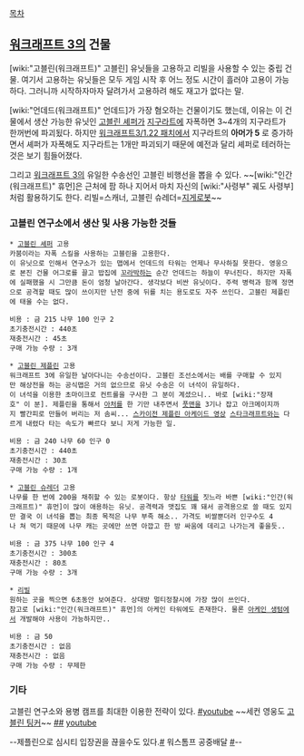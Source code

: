 [[목차]]

== [[워크래프트 3]]의 건물 ==
[wiki:"고블린(워크래프트)" 고블린] 유닛들을 고용하고 리빌을 사용할 수 있는 중립 건물.
여기서 고용하는 유닛들은 모두 게임 시작 후 어느 정도 시간이 흘러야 고용이 가능하다. 그러니까 시작하자마자 달려가서 고용하려 해도 재고가 없다는 말.

[wiki:"언데드(워크래프트)" 언데드]가 가장 혐오하는 건물이기도 했는데, 이유는 이 건물에서 생산 가능한 유닛인 [[고블린 셰퍼]]가 [[지구라트]]에 자폭하면 3~4개의 지구라트가 한꺼번에 파괴됬다. 하지만 [[워크래프트3/1.22 패치]]에서 지구라트의 '''아머가 5''' 로 증가하면서 셰퍼가 자폭해도 지구라트는 1개만 파괴되기 때문에 예전과 달리 셰퍼로 테러하는 것은 보기 힘들어졌다.

그리고 [[워크래프트 3]]의 유일한 수송선인 고블린 비행선을 뽑을 수 있다.
~~[wiki:"인간(워크래프트)" 휴먼]은 근처에 팜 하나 지어서 마치 자신의 [wiki:"사령부" 궤도 사령부]처럼 활용하기도 한다. 리빌=스캐너, 고블린 슈레더=[[지게로봇]]~~

=== 고블린 연구소에서 생산 및 사용 가능한 것들 ===
 * [[고블린 셰퍼]] 고용
 카붐이라는 자폭 스킬을 사용하는 고블린을 고용한다.
 이 유닛으로 인해서 연구소가 있는 맵에서 언데드의 타워는 언제나 무사하질 못한다. 영웅으로 본진 건물 어그로를 끌고 밥집에 [[꼬라박]]하는 순간 언데드는 하늘이 무너진다. 하지만 자폭에 실패했을 시 그만큼 돈이 엄청 날아간다. 생각보다 비싼 유닛이다. 주력 병력과 함께 정면으로 공격할 때도 많이 쓰이지만 난전 중에 뒤를 치는 용도로도 자주 쓰인다. 고블린 제플린에 태울 수는 없다.

 비용 : 금 215 나무 100 인구 2
 초기충전시간 : 440초
 재충전시간 : 45초
 구매 가능 수량 : 3개

 * [[고블린 제플린]] 고용
 워크래프트 3에 유일한 날아다니는 수송선이다. 고블린 조선소에서는 배를 구매할 수 있지만 해상전을 하는 공식맵은 거의 없으므로 유닛 수송은 이 녀석이 유일하다.
 이 녀석을 이용한 초마이크로 컨트롤을 구사한 그 분이 계셨으니.. 바로 [wiki:"장재호" 이 분]. 제플린을 통해서 [[아처]]를 한 기만 내주면서 [[풋맨]]을 3기나 잡고 아크메이지까지 빨간피로 만들어 버리는 저 솜씨... [http://www.youtube.com/watch?v=tM51XlP3P98 스카이전 제플린 아케이드 영상] [[스타크래프트]]와는 다르게 내렸다 타는 속도가 빠르다 보니 저게 가능한 일. 

 비용 : 금 240 나무 60 인구 0
 초기충전시간 : 440초
 재충전시간 : 30초
 구매 가능 수량 : 1개

 * [[고블린 슈레더]] 고용
 나무를 한 번에 200을 채취할 수 있는 로봇이다. 항상 [[타워]]를 짓느라 바쁜 [wiki:"인간(워크래프트)" 휴먼]이 많이 애용하는 유닛. 공격력과 맷집도 꽤 돼서 공격용으로 쓸 때도 있지만 결국 이 녀석을 뽑는 최종 목적은 나무 부족 해소.. 가격도 비쌀뿐더러 인구수도 4나 쳐 먹기 때문에 나무 캐는 곳에만 쓰면 아깝고 한 방 싸움에 데리고 나가는게 좋을듯..

 비용 : 금 375 나무 100 인구 4
 초기충전시간 : 300초
 재충전시간 : 80초
 구매 가능 수량 : 3개

 * [http://tvpot.daum.net/clip/ClipView.do?clipid=23359294&rtes=y&startDuration=214.19 리빌] 
 원하는 곳을 찍으면 6초동안 보여준다. 상대방 멀티정찰시에 가장 많이 쓰인다. 
 참고로 [wiki:"인간(워크래프트)" 휴먼]의 아케인 타워에도 존재한다. 물론 [[아케인 생텀]]에서 개발해야 사용이 가능하지만..

 비용 : 금 50
 초기충전시간 : 없음
 재충전시간 : 없음
 구매 가능 수량 : 무제한

=== 기타 ===
고블린 연구소와 용병 캠프를 최대한 이용한 전략이 있다. [http://afbbs.afreeca.com:8080/app/read_ucc_bbs.cgi?szBjId=zizizi1986&nStationNo=157520&nBbsNo=11374848&nTitleNo=3594790&nRowNum=15&szSkin=&nPageNo=1 #][http://www.youtube.com/watch?v=ITsZDm8noGQ youtube] ~~세컨 영웅도 [[고블린 팅커]]~~ [http://afbbs.afreeca.com:8080/app/read_ucc_bbs.cgi?szBjId=zizizi1986&nStationNo=157520&nBbsNo=11374848&nTitleNo=3553639&nRowNum=15&szSkin=&nPageNo=2 ##] [http://www.youtube.com/watch?v=-sGrS7ybhe4 youtube]

--제플린으로 심시티 입장권을 끊을수도 있다.[http://www.youtube.com/watch?feature=player_detailpage&v=EBLGA2jy4Z0#t=746s #] 워스톰프 공중배달 [http://www.youtube.com/watch?feature=player_detailpage&v=6QK5-WfLdeU&list=PLRCz2RLYlhRN2BpNkhidnt5aZRc5i7ttb#t=712 #]--
